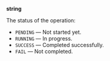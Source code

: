 **string**

The status of the operation:

- `PENDING` — Not started yet.
- `RUNNING` — In progress.
- `SUCCESS` — Completed successfully.
- `FAIL` — Not completed.
